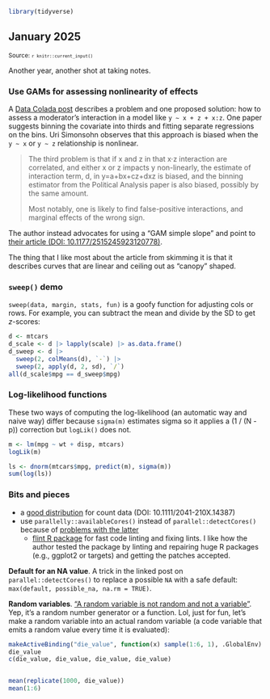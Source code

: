 <!--- Timestamp to trigger book rebuilds: `r Sys.time()` --->

```r
library(tidyverse)
```


## January 2025

<small>Source: <code>`r knitr::current_input()`</code></small>

Another year, another shot at taking notes.

### Use GAMs for assessing nonlinearity of effects

A [Data Colada post](https://datacolada.org/121) describes a problem and
one proposed solution: how to assess a moderator's interaction in a
model like `y ~ x + z + x:z`. One paper suggests binning the covariate
into thirds and fitting separate regressions on the bins. Uri Simonsohn
observes that this approach is biased when the `y ~ x` or `y ~ z`
relationship is nonlinear.

> The third problem is that if x and z in that x·z interaction are
> correlated, and either x or z impacts y non-linearly, the estimate of
> interaction term, d, in y=a+bx+cz+dxz is biased, and the binning
> estimator from the Political Analysis paper is also biased, possibly
> by the same amount.
> 
> Most notably, one is likely to find false-positive interactions, and
> marginal effects of the wrong sign.

The author instead advocates for using a "GAM simple slope" and point to
[their article
(DOI: 10.1177/2515245923120778)](https://urisohn.com/sohn_files/papers/interacting.pdf). 

The thing that I like most about the article from skimming it is that it
describes curves that are linear and ceiling out as "canopy" shaped.

### `sweep()` demo

`sweep(data, margin, stats, fun)` is a goofy function for adjusting cols
or rows. For example, you can subtract the mean and divide by the SD to
get *z*-scores:

```r
d <- mtcars
d_scale <- d |> lapply(scale) |> as.data.frame()
d_sweep <- d |> 
  sweep(2, colMeans(d), `-`) |> 
  sweep(2, apply(d, 2, sd), `/`)
all(d_scale$mpg == d_sweep$mpg)
```

### Log-likelihood functions

These two ways of computing the log-likelihood (an automatic way and
naive way) differ because `sigma(m)` estimates sigma so it applies a (1
/ (N - p)) correction but `logLik()` does not.

```r
m <- lm(mpg ~ wt + disp, mtcars)
logLik(m)

ls <- dnorm(mtcars$mpg, predict(m), sigma(m))
sum(log(ls))
```


### Bits and pieces

  - a [good
    distribution](https://besjournals.onlinelibrary.wiley.com/doi/full/10.1111/2041-210X.14387)
    for count data (DOI: 10.1111/2041-210X.14387)
  - use `parallelly::availableCores()` instead of
    `parallel::detectCores()` because of [problems with the
    latter](https://www.jottr.org/2022/12/05/avoid-detectcores/)
    - [flint R package](https://github.com/etiennebacher/flint) for fast
    code linting and fixing lints. I like how the author tested the
    package by linting and repairing huge R packages (e.g., ggplot2 or
    targets) and getting the patches accepted.


**Default for an NA value**. A trick in the linked post on
`parallel::detectCores()` to replace a possible `NA` with a safe
default: `max(default, possible_na, na.rm = TRUE)`.

**Random variables**. ["A random variable is not random and not a
variable"](https://youtu.be/KQHfOZHNZ3k). Yep, it's a random number
generator or a function. Lol, just for fun, let's make a random variable
into an actual random variable (a code variable that emits a random
value every time it is evaluated):

```r
makeActiveBinding("die_value", function(x) sample(1:6, 1), .GlobalEnv)
die_value
c(die_value, die_value, die_value, die_value)


mean(replicate(1000, die_value))
mean(1:6)
```

